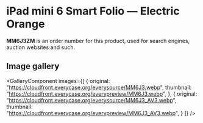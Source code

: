 
# iPad mini 6 Smart Folio — Electric Orange

<Callout type='info' emoji='👉🏻'>**MM6J3ZM** is an order number for this product, used for search engines, auction websites and such.</Callout>

## Image gallery

<GalleryComponent
    images={[
      {
        original: "https://cloudfront.everycase.org/everysource/MM6J3.webp",
        thumbnail: "https://cloudfront.everycase.org/everypreview/MM6J3.webp",
      },
      {
        original: "https://cloudfront.everycase.org/everysource/MM6J3_AV3.webp",
        thumbnail: "https://cloudfront.everycase.org/everypreview/MM6J3_AV3.webp",
      }
    ]}
  />
